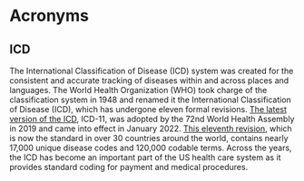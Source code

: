 # Acronyms

## ICD
The International Classification of Disease (ICD) system was created for the consistent and accurate tracking of diseases within and across places and languages. The World Health Organization (WHO) took charge of the classification system in 1948 and renamed it the International Classification of Disease (ICD), which has undergone eleven formal revisions. [The latest version of the ICD](https://www.who.int/standards/classifications/classification-of-diseases), ICD-11, was adopted by the 72nd World Health Assembly in 2019 and came into effect in January 2022. [This eleventh revision](https://www.who.int/standards/classifications/classification-of-diseases), which is now the standard in over 30 countries around the world, contains nearly 17,000 unique disease codes and 120,000 codable terms. Across the years, the ICD has become an important part of the US health care system as it provides standard coding for payment and medical procedures.

